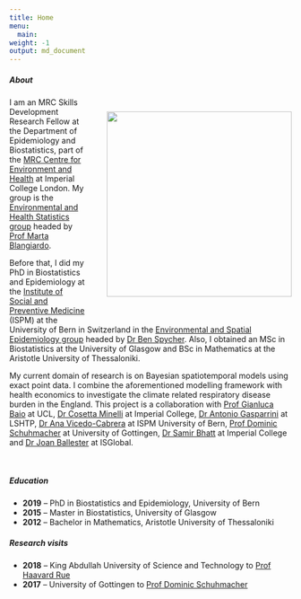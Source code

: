 ```yaml
---
title: Home
menu: 
  main:
weight: -1
output: md_document
--- 
```

   
##### About

<img style="float: right; padding-left: 7%; padding-bottom: 7%; padding-top: 5%;" src="/images/me2.png" width="330"/>
 
I am an MRC Skills Development Research Fellow at the Department of Epidemiology and Biostatistics, part of the [MRC Centre for Environment and Health](https://www.environment-health.ac.uk/) at Imperial College London. My group is the [Environmental and Health Statistics group](https://sites.google.com/view/envstats/home) headed by [Prof Marta Blangiardo](https://www.imperial.ac.uk/people/m.blangiardo). 

Before that, Ι did my PhD in Biostatistics and Epidemiology at the [Institute of Social and Preventive Medicine](https://www.ispm.unibe.ch/) (ISPM) at the University of Bern in Switzerland in the [Environmental and Spatial Epidemiology group](https://www.ispm.unibe.ch/research/research_groups/environmental_and_spatial_epidemiology/index_eng.html) headed by [Dr Ben Spycher](https://www.ispm.unibe.ch/about_us/staff/spycher_ben/index_eng.html). Also, I obtained an MSc in Biostatistics at the University of Glasgow and BSc in Mathematics at the Aristotle University of Thessaloniki. 


My current domain of research is on Bayesian spatiotemporal models using exact point data. I combine the aforementioned modelling framework with health economics to investigate the climate related respiratory disease burden in the England. This project is a collaboration with [Prof Gianluca Baio](http://www.statistica.it/gianluca/) at UCL, [Dr Cosetta Minelli](https://www.imperial.ac.uk/people/cosetta.minelli1) at Imperial College, [Dr Antonio Gasparrini](http://www.ag-myresearch.com/) at LSHTP, [Dr Ana Vicedo-Cabrera](https://www.ispm.unibe.ch/about_us/staff/vicedo_cabrera_ana_maria/index_eng.html) at ISPM University of Bern, [Prof Dominic Schuhmacher](http://www.dominic.schuhmacher.name/) at University of Gottingen, [Dr Samir Bhatt](https://www.imperial.ac.uk/people/s.bhatt) at Imperial College and [Dr Joan Ballester](http://www.joanballester.eu/contact.html) at ISGlobal.

<br>

##### Education

* **2019** -- PhD in Biostatistics and Epidemiology, University of Bern
* **2015** -- Master in Biostatistics, University of Glasgow
* **2012** -- Bachelor in Mathematics, Aristotle University of Thessaloniki

##### Research visits

* **2018** -- King Abdullah University of Science and Technology to [Prof Haavard Rue](https://www.kaust.edu.sa/en/study/faculty/haavard-rue) 
* **2017** -- University of Gottingen to [Prof Dominic Schuhmacher](http://www.dominic.schuhmacher.name/)

